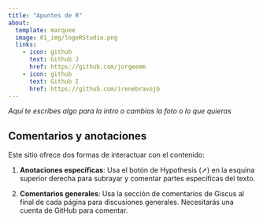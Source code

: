 ```yaml
---
title: "Apuntes de R"
about:
  template: marquee
  image: 01_img/logoRStudio.png
  links:
    - icon: github
      text: Github J
      href: https://github.com/jorgeemm
    - icon: github
      text: Github I
      href: https://github.com/irenebravojb
---
```



*Aquí te escribes algo para la intro o cambias la foto o lo que quieras*

::: info
## Comentarios y anotaciones

Este sitio ofrece dos formas de interactuar con el contenido:

1.  **Anotaciones específicas**: Usa el botón de Hypothesis (➚) en la esquina superior derecha para subrayar y comentar partes específicas del texto.

2.  **Comentarios generales**: Usa la sección de comentarios de Giscus al final de cada página para discusiones generales. Necesitarás una cuenta de GitHub para comentar.
:::
